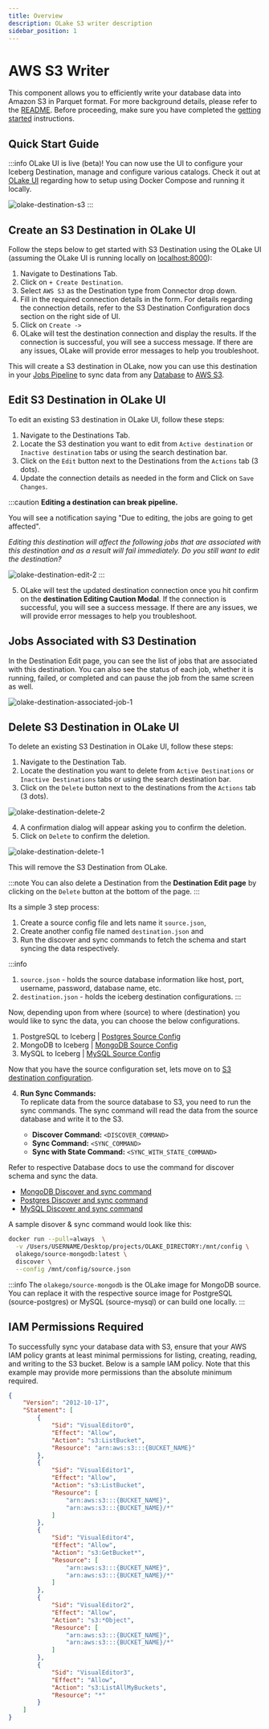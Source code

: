 ```yaml
---
title: Overview
description: OLake S3 writer description
sidebar_position: 1
---
```


# AWS S3 Writer

This component allows you to efficiently write your database data into Amazon S3 in Parquet format. For more background details, please refer to the [README](https://github.com/datazip-inc/olake/blob/master/README.md). Before proceeding, make sure you have completed the [getting started](../../getting-started/overview) instructions.

## Quick Start Guide

:::info
OLake UI is live (beta)! You can now use the UI to configure your Iceberg Destination, manage and configure various catalogs. Check it out at [OLake UI](../../getting-started/olake-ui) regarding how to setup using Docker Compose and running it locally.

![olake-destination-s3](/img/docs/destination/olake-destination-s3.png)
:::

<Tabs>

<TabItem value="s3-ui" label="Use OLake UI for AWS S3" default>

## Create an S3 Destination in OLake UI

Follow the steps below to get started with S3 Destination using the OLake UI (assuming the OLake UI is running locally on [localhost:8000](localhost:8000)):
1. Navigate to Destinations Tab.
2. Click on `+ Create Destination`.
3. Select `AWS S3` as the Destination type from Connector drop down.
4. Fill in the required connection details in the form. For details regarding the connection details, refer to the S3 Destination Configuration docs section on the right side of UI.
5. Click on `Create ->`
6. OLake will test the destination connection and display the results. If the connection is successful, you will see a success message. If there are any issues, OLake will provide error messages to help you troubleshoot.

This will create a S3 destination in OLake, now you can use this destination in your [Jobs Pipeline](../../jobs/overview) to sync data from any [Database](../../connectors/overview) to [AWS S3](../../writers/s3/overview).

## Edit S3 Destination in OLake UI
To edit an existing S3 destination in OLake UI, follow these steps:

1. Navigate to the Destinations Tab.
2. Locate the S3 destination you want to edit from `Active destination` or `Inactive destination` tabs or using the search destination bar.
3. Click on the `Edit` button next to the Destinations from the `Actions` tab (3 dots).
4. Update the connection details as needed in the form and Click on `Save Changes`.

:::caution
**Editing a destination can break pipeline.**

You will see a notification saying "Due to editing, the jobs are going to get affected". 

*Editing this destination will affect the following jobs that are associated with this destination and as a result will fail immediately. Do you still want to edit the destination?*

![olake-destination-edit-2](/img/docs/destination/olake-destination-edit-2.png)
:::

5. OLake will test the updated destination connection once you hit confirm on the **destination Editing Caution Modal**. If the connection is successful, you will see a success message. If there are any issues, we will provide error messages to help you troubleshoot.

## Jobs Associated with S3 Destination
In the Destination Edit page, you can see the list of jobs that are associated with this destination. You can also see the status of each job, whether it is running, failed, or completed and can pause the job from the same screen as well.

![olake-destination-associated-job-1](/img/docs/destination/olake-destination-associated-job-1.png)

## Delete S3 Destination in OLake UI
To delete an existing S3 Destination in OLake UI, follow these steps:
1. Navigate to the Destination Tab.
2. Locate the destination you want to delete from `Active Destinations` or `Inactive Destinations` tabs or using the search destination bar.
3. Click on the `Delete` button next to the destinations from the `Actions` tab (3 dots).

![olake-destination-delete-2](/img/docs/destination/olake-destination-delete-2.png)

4. A confirmation dialog will appear asking you to confirm the deletion.
5. Click on `Delete` to confirm the deletion.

![olake-destination-delete-1](/img/docs/destination/olake-destination-delete-1.png)

This will remove the S3 Destination from OLake.

:::note
You can also delete a Destination from the **Destination Edit page** by clicking on the `Delete` button at the bottom of the page. 
:::

</TabItem>

<TabItem value="s3-cli" label="Use OLake CLI for AWS S3">

Its a simple 3 step process:
1. Create a source config file and lets name it `source.json`,
2. Create another config  file named `destination.json` and 
3. Run the discover and sync commands to fetch the schema and start syncing the data respectively.

:::info
1. `source.json` - holds the source database information like host, port, username, password, database name, etc.
2. `destination.json` - holds the iceberg destination configurations.
:::

Now, depending upon from where (source) to where (destination) you would like to sync the data, you can choose the below configurations.

1. PostgreSQL to Iceberg | [Postgres Source Config](../../connectors/postgres/config)
2. MongoDB to Iceberg | [MongoDB Source Config](../../connectors/mongodb/config)
3. MySQL to Iceberg | [MySQL Source Config](../../connectors/mysql/config)

Now that you have the source configuration set, lets move on to [S3 destination configuration](./config).

4. **Run Sync Commands:**  
To replicate data from the source database to S3, you need to run the sync commands. The sync command will read the data from the source database and write it to the S3.

   - **Discover Command:** `<DISCOVER_COMMAND>`  
   - **Sync Command:** `<SYNC_COMMAND>`  
   - **Sync with State Command:** `<SYNC_WITH_STATE_COMMAND>`  
    
Refer to respective Database docs to use the command for discover schema and sync the data.
- [MongoDB Discover and sync command](../../connectors/mongodb/overview#sync-command)
- [Postgres Discover and sync command](../../connectors/postgres/overview#sync-command)
- [MySQL Discover and sync command](../../connectors/mysql/overview#sync-command)

A sample disover & sync command would look like this:

```bash
docker run --pull=always  \
  -v /Users/USERNAME/Desktop/projects/OLAKE_DIRECTORY:/mnt/config \
  olakego/source-mongodb:latest \
  discover \
  --config /mnt/config/source.json
```

:::info
The `olakego/source-mongodb` is the OLake image for MongoDB source. You can replace it with the respective source image for PostgreSQL (source-postgres) or MySQL (source-mysql) or can build one locally.
:::

</TabItem>
</Tabs>


## IAM Permissions Required

To successfully sync your database data with S3, ensure that your AWS IAM policy grants at least minimal permissions for listing, creating, reading, and writing to the S3 bucket. Below is a sample IAM policy. Note that this example may provide more permissions than the absolute minimum required.

```json
{
    "Version": "2012-10-17",
    "Statement": [
        {
            "Sid": "VisualEditor0",
            "Effect": "Allow",
            "Action": "s3:ListBucket",
            "Resource": "arn:aws:s3:::{BUCKET_NAME}"
        },
        {
            "Sid": "VisualEditor1",
            "Effect": "Allow",
            "Action": "s3:ListBucket",
            "Resource": [
                "arn:aws:s3:::{BUCKET_NAME}",
                "arn:aws:s3:::{BUCKET_NAME}/*"
            ]
        },
        {
            "Sid": "VisualEditor4",
            "Effect": "Allow",
            "Action": "s3:GetBucket*",
            "Resource": [
                "arn:aws:s3:::{BUCKET_NAME}",
                "arn:aws:s3:::{BUCKET_NAME}/*"
            ]
        },
        {
            "Sid": "VisualEditor2",
            "Effect": "Allow",
            "Action": "s3:*Object",
            "Resource": [
                "arn:aws:s3:::{BUCKET_NAME}",
                "arn:aws:s3:::{BUCKET_NAME}/*"
            ]
        },
        {
            "Sid": "VisualEditor3",
            "Effect": "Allow",
            "Action": "s3:ListAllMyBuckets",
            "Resource": "*"
        }
    ]
}
```

